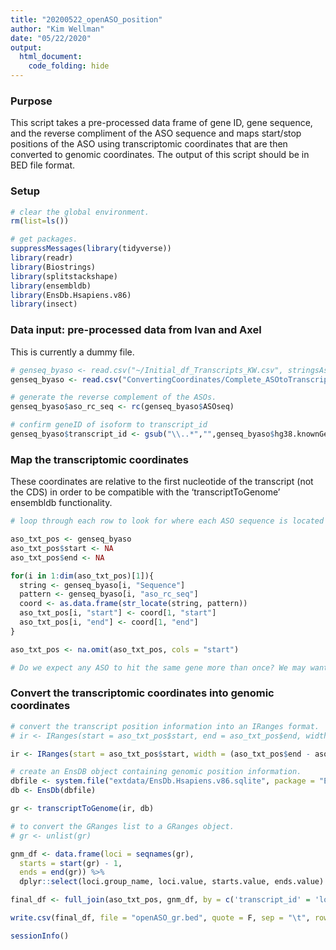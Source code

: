 ```yaml
---
title: "20200522_openASO_position"
author: "Kim Wellman"
date: "05/22/2020"
output:
  html_document: 
    code_folding: hide
---
```


### Purpose
This script takes a pre-processed data frame of gene ID, gene sequence, and the reverse compliment of the ASO sequence and maps start/stop positions of the ASO using transcriptomic coordinates that are then converted to genomic coordinates. The output of this script should be in BED file format.

### Setup

```r

# clear the global environment. 
rm(list=ls())

# get packages. 
suppressMessages(library(tidyverse))
library(readr)
library(Biostrings)
library(splitstackshape)
library(ensembldb)
library(EnsDb.Hsapiens.v86)
library(insect)

```

### Data input: pre-processed data from Ivan and Axel

This is currently a dummy file.

```r

# genseq_byaso <- read.csv("~/Initial_df_Transcripts_KW.csv", stringsAsFactors = FALSE)
genseq_byaso <- read.csv("ConvertingCoordinates/Complete_ASOtoTranscriptSeq.tsv", sep="", stringsAsFactors=FALSE)

# generate the reverse complement of the ASOs.
genseq_byaso$aso_rc_seq <- rc(genseq_byaso$ASOseq)

# confirm geneID of isoform to transcript_id
genseq_byaso$transcript_id <- gsub("\\..*","",genseq_byaso$hg38.knownGene.name)

```

### Map the transcriptomic coordinates

These coordinates are relative to the first nucleotide of the transcript (not the CDS) in order to be compatible with the 'transcriptToGenome' ensembldb functionality.

```r

# loop through each row to look for where each ASO sequence is located along the target transcript sequence. The'start' and 'end' positions are in relation to the start of the transcript and also represent character position within each transcript sequence string. 

aso_txt_pos <- genseq_byaso
aso_txt_pos$start <- NA
aso_txt_pos$end <- NA

for(i in 1:dim(aso_txt_pos)[1]){
  string <- genseq_byaso[i, "Sequence"]
  pattern <- genseq_byaso[i, "aso_rc_seq"]
  coord <- as.data.frame(str_locate(string, pattern))
  aso_txt_pos[i, "start"] <- coord[1, "start"]
  aso_txt_pos[i, "end"] <- coord[1, "end"]
}

aso_txt_pos <- na.omit(aso_txt_pos, cols = "start")

# Do we expect any ASO to hit the same gene more than once? We may want to use str_locate_all()...

```

### Convert the transcriptomic coordinates into genomic coordinates


```r

# convert the transcript position information into an IRanges format. 
# ir <- IRanges(start = aso_txt_pos$start, end = aso_txt_pos$end, width = (aso_txt_pos$end - aso_txt_pos$start + 1), names = aso_txt_pos$transcript_id)

ir <- IRanges(start = aso_txt_pos$start, width = (aso_txt_pos$end - aso_txt_pos$start + 1), names = aso_txt_pos$transcript_id)

# create an EnsDB object containing genomic position information.
dbfile <- system.file("extdata/EnsDb.Hsapiens.v86.sqlite", package = "EnsDb.Hsapiens.v86")
db <- EnsDb(dbfile)

gr <- transcriptToGenome(ir, db)

# to convert the GRanges list to a GRanges object.
# gr <- unlist(gr)
```

```r

gnm_df <- data.frame(loci = seqnames(gr), 
  starts = start(gr) - 1,
  ends = end(gr)) %>%
  dplyr::select(loci.group_name, loci.value, starts.value, ends.value)

final_df <- full_join(aso_txt_pos, gnm_df, by = c('transcript_id' = 'loci.group_name'))

write.csv(final_df, file = "openASO_gr.bed", quote = F, sep = "\t", row.names = F, col.names = F)
```

```r
sessionInfo()

```

